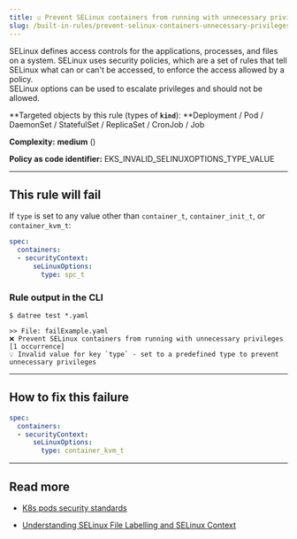 ```yaml
---
title: ☑️ Prevent SELinux containers from running with unnecessary privileges
slug: /built-in-rules/prevent-selinux-containers-unnecessary-privileges
---
```



SELinux defines access controls for the applications, processes, and files on a system. SELinux uses security policies, which are a set of rules that tell SELinux what can or can't be accessed, to enforce the access allowed by a policy.  
SELinux options can be used to escalate privileges and should not be allowed.

**Targeted objects by this rule (types of **`kind`**): **Deployment / Pod / DaemonSet / StatefulSet / ReplicaSet / CronJob / Job

**Complexity:** **medium** (<Complexity/>)

**Policy as code identifier:** EKS_INVALID_SELINUXOPTIONS_TYPE_VALUE

---

## This rule will fail

If `type` is set to any value other than `container_t`, `container_init_t`, or `container_kvm_t`:

```yaml
spec:
  containers:
  - securityContext:
      seLinuxOptions:
        type: spc_t
```

### Rule output in the CLI

```terminal
$ datree test *.yaml

>> File: failExample.yaml
❌ Prevent SELinux containers from running with unnecessary privileges [1 occurrence]
💡 Invalid value for key `type` - set to a predefined type to prevent unnecessary privileges
```

---

## How to fix this failure

```yaml
spec:
  containers:
  - securityContext:
      seLinuxOptions:
        type: container_kvm_t
```

---

## Read more

- [K8s pods security standards](https://kubernetes.io/docs/concepts/security/pod-security-standards/)

- [Understanding SELinux File Labelling and SELinux Context](https://www.thegeekdiary.com/understanding-selinux-file-labelling-and-selinux-context/)